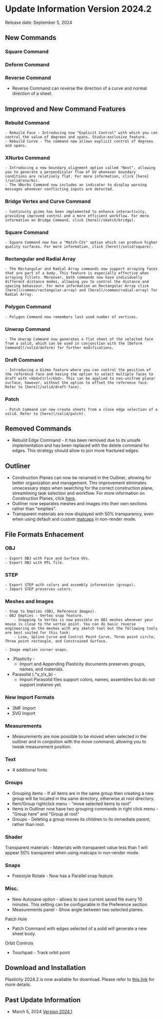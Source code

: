 
# Update Information Version 2024.2

Release date: September 5, 2024

## New Commands 

### Square Command 

### Deform Command

### Reverse Command 
- Reverse Command can reverse the direction of a curve and normal direction of a sheet. 

## Improved and New Command Features

### Rebuild Command
    - Rebuild Face - Introducing now "Explicit Control" with which you can control the value of degrees and spans. Studio-exclusive feature.
    - Rebuild Curve - The command now allows explicit control of degrees and spans.
### XNurbs Command
    - Introducing a new boundary alignment option called "Next", allowing you to generate a perpendicular flow of UV whenever boundary conditions are relatively flat. For more information, click [here](/solid/xnurbs).
    - The XNurbs Command now includes an indicator to display warning messages whenever conflicting inputs are detected. 
### Bridge Vertex and Curve Command
    - Continuity gizmo has been implemented to enhance interactivity, providing improved control and a more efficient workflow. For more information on Bridge Command, click [here](/sketch/bridge).   
### Square Command 
    - Square Command now has a "Match-CVs" option which can produce higher quality surfaces. For more information, click [here](/solid/square).
### Rectangular and Radial Array 
    - The Rectangular and Radial Array commands now support arraying faces that are part of a body. This feature is especially effective when arraying fillets. Moreover, both commands now have individually different distance modes, allowing you to control the distance and spacing behaviour. For more information on Rectangular Array click [here](/common/rectangular-array) and [here](/common/radial-array) for Radial Array.
### Polygon Command 
    - Polygon Command now remembers last used number of vertices.
### Unwrap Command 
    - The Unwrap Command now generates a flat sheet of the selected face from a solid, which can be used in conjunction with the [Deform Command](/solid/deform) for further modifications.
### Draft Command 
    - Introducing a Gizmo feature where you can control the position of the reference face and having the option to select multiple faces to draft with <kbd>Ctrl</kbd>. This can be applied to non-unifrom planar surface, however, without the option to offset the reference face. Refer to [here](/solid/draft-face).
### Patch 
    - Patch Command can now create sheets from a close edge selection of a solid. Refer to [here](/solid/patch).

## Removed Commands
- Rebuild Edge Command - It has been removed due to its unsafe implementation and has been replaced with the delete command for edges. This strategy should allow to join more fractured edges.

## Outliner 
- Construction Planes can now be renamed in the Outliner, allowing for better organization and management. This improvement eliminates unnecessary steps when searching for the correct construction plane, streamlining task selection and workflow. For more information on Construction Planes, click [here](/plasticity-essentials/construction-plane). 
- Outliner now separates meshes and images into their own sections rather than "empties". 
- Transparent materials are now displayed with 50% transparency, even when using default and custom [matcaps](/plasticity-essentials/view-mode) in non-render mode.

## File Formats Enhacement

### OBJ
    - Export OBJ with Face and Surface UVs.
    - Export OBJ with MTL file.
### STEP
    - Export STEP with colors and assembly information (groups). 
    - Import STEP preserves colors.
### Meshes and Images
    - Snap to Empties (OBJ, Reference Images).
    - OBJ Empties - Vertex snap feature. 
        - Snapping to Vertex is now possible on OBJ meshes whenever your mouse is close to the vertex point. You can do basic reverse engineering on the meshes with any sketch tool but the following tools are best suited for this task:
        - Line, Spline Curve and Control Point Curve, Three point circle, Three point rectangle, and Constrained Surface.

    - Image empties corner snaps. 
- .Plasticity -
    - Import and Appending Plasticity documents preserves groups, names, and materials.
- Parasolid (.*x_t/x_b) - 
    - Import Parasolid files support colors, names, assemblies but do not support instanes yet. 
### New Import Formats
- 3MF Import
- SVG Import


### Measurements 
- Measurements are now possible to be moved when selected in the outliner and in conjestion with the move command, allowing you to tweak measurement position.

### Text
- 4 additional fonts

### Groups
- Grouping items - If all items are in the same group then creating a new group will be located in tha same directory, otherwise at root directory.
- Item/Group rightclick menu - "move selected items to root"
- Items in Outliner now have two grouping commands in right click menu - "Group here" and "Group at root"
- Groups - Deleting a group moves its children to its immediate parent, rather than root.
### Shader
Transparent materials - Materials with transparent value less than 1 will appear 50% transparent when using matcaps in non-render mode.
### Snaps
- Freestyle Rotate - Now has a Parallel snap feature. 


### Misc.
- New Autosave option - allows to save current saved file every 10 minutes. This setting can be configurable in the Preference section.
- Measurements panel - Show angle between two selected planes.

Patch Hole

- Patch Command with edges selected of a solid will generate a new sheet body.

Orbit Controls
- Touchpad - Track orbit point

## Download and Installation

Plasticity 2024.2 is now available for download. Please refer to [this link](/getting-started/download-and-install) for more details.

## Past Update Information

- March 5, 2024 [Version 2024.1](/release-notes/whats-new-2024.1)